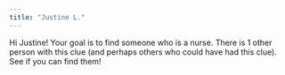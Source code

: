 ```yaml
---
title: "Justine L."
---
```


Hi Justine! Your goal is to find someone who is a nurse. There is 1 other person with this clue (and perhaps others who could have had this clue). See if you can find them!
